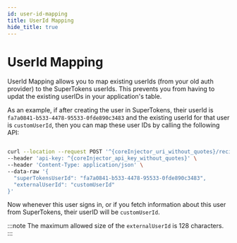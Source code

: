 ```yaml
---
id: user-id-mapping
title: UserId Mapping
hide_title: true
---
```


<!-- COPY DOCS -->
<!-- ./thirdpartyemailpassword/migration/account-creation/user-id-mapping.mdx -->


# UserId Mapping

UserId Mapping allows you to map existing userIds (from your old auth provider) to the SuperTokens userIds. This prevents you from having to updat the existing userIDs in your application's table.

As an example, if after creating the user in SuperTokens, their userId is `fa7a0841-b533-4478-95533-0fde890c3483` and the existing userId for that user is `customUserId`, then you can map these user IDs by calling the following API:

<CoreInjector defaultValue="http://localhost:3567">

```bash

curl --location --request POST '^{coreInjector_uri_without_quotes}/recipe/userid/map' \
--header 'api-key: ^{coreInjector_api_key_without_quotes}' \
--header 'Content-Type: application/json' \
--data-raw '{
  "superTokensUserId": "fa7a0841-b533-4478-95533-0fde890c3483",
  "externalUserId": "customUserId"
}'
```

</CoreInjector>

Now whenever this user signs in, or if you fetch information about this user from SuperTokens, their userID will be `customUserId`.

:::note
The maximum allowed size of the `externalUserId` is 128 characters.
:::
